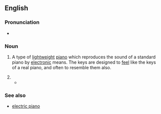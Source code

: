 ==English==
{{wikipedia}}

===Pronunciation===
* {{IPA|/ˈdɪ.d͡ʒə.təl ˈpi.æ.noʊ/|lang=en}}

===Noun===
{{en-noun}}

# {{lb|en|musical instruments}} A type of [[lightweight]] [[piano]] which reproduces the sound of a standard piano by [[electronic]] means. The keys are designed to [[feel]] like the keys of a real piano, and often to resemble them also.
# {{l|en|digital piano}}
#* {{quote-journal|date=November 10, 2017|author=|title=Digital piano for beginners|work=Digital Piano Online|url=https://pianosdigitales.online/pianos-digitales-principiantes-elegir-comprar/
|passage=Digital piano for beginners. }}

===See also===
* [[electric piano]]